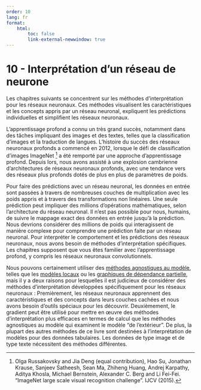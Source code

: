 ```yaml
---
order: 10
lang: fr
format:
    html:
        toc: false
        link-external-newwindow: true
---
```


# 10 - Interprétation d'un réseau de neurone

<!-- HTML only - Not in EN book-->

Les chapitres suivants se concentrent sur les méthodes d'interprétation pour les réseaux neuronaux. Ces méthodes visualisent les caractéristiques et les concepts appris par un réseau neuronal, expliquent les prédictions individuelles et simplifient les réseaux neuronaux.

L'apprentissage profond a connu un très grand succès, notamment dans des tâches impliquant des images et des textes, telles que la classification d'images et la traduction de langues. L'histoire du succès des réseaux neuronaux profonds a commencé en 2012, lorsque le défi de classification d'images ImageNet [^imagenet] a été remporté par une approche d'apprentissage profond. Depuis lors, nous avons assisté à une explosion cambrienne d'architectures de réseaux neuronaux profonds, avec une tendance vers des réseaux plus profonds dotés de plus en plus de paramètres de poids.

Pour faire des prédictions avec un réseau neuronal, les données en entrée sont passées à travers de nombreuses couches de multiplication avec les poids appris et à travers des transformations non linéaires. Une seule prédiction peut impliquer des millions d'opérations mathématiques, selon l'architecture du réseau neuronal. Il n'est pas possible pour nous, humains, de suivre le mappage exact des données en entrée jusqu'à la prédiction. Nous devrions considérer des millions de poids qui interagissent de manière complexe pour comprendre une prédiction faite par un réseau neuronal. Pour interpréter le comportement et les prédictions des réseaux neuronaux, nous avons besoin de méthodes d'interprétation spécifiques. Les chapitres supposent que vous êtes familier avec l'apprentissage profond, y compris les réseaux neuronaux convolutionnels.

Nous pouvons certainement utiliser des [méthodes agnostiques au modèle](/06-model_agnostic_methods/), telles que les [modèles locaux](/09-local_model_agnostic_methods/) ou les [graphiques de dépendance partielle](/09-local_model_agnostic_methods/), mais il y a deux raisons pour lesquelles il est judicieux de considérer des méthodes d'interprétation développées spécifiquement pour les réseaux neuronaux : 
Premièrement, les réseaux neuronaux apprennent des caractéristiques et des concepts dans leurs couches cachées et nous avons besoin d'outils spéciaux pour les découvrir. 
Deuxièmement, le gradient peut être utilisé pour mettre en œuvre des méthodes d'interprétation plus efficaces en termes de calcul que les méthodes agnostiques au modèle qui examinent le modèle "de l'extérieur". 
De plus, la plupart des autres méthodes de ce livre sont destinées à l'interprétation de modèles pour des données tabulaires. 
Les données de type image et de type texte nécessitent des méthodes différentes.

<!-- REFERENCES -->

[^imagenet]: Olga Russakovsky and Jia Deng (equal contribution), Hao Su, Jonathan Krause, Sanjeev Satheesh, Sean Ma, Zhiheng Huang, Andrej Karpathy, Aditya Khosla, Michael Bernstein, Alexander C. Berg and Li Fei-Fei. "ImageNet large scale visual recognition challenge". IJCV (2015).